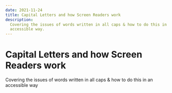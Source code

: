 ```yaml
---
date: 2021-11-24
title: Capital Letters and how Screen Readers work
description:
  Covering the issues of words written in all caps & how to do this in an
  accessible way.
---
```


# Capital Letters and how Screen Readers work

Covering the issues of words written in all caps & how to do this in an
accessible way
